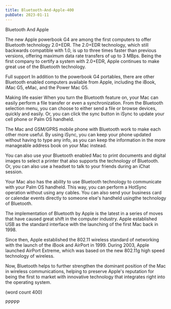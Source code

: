 ```yaml
---
title: Bluetooth-And-Apple-400
pubDate: 2023-01-11
---
```


Bluetooth And Apple

The new Apple powerbook G4 are among the first
computers to offer Bluetooth technology 2.0+EDR.
The 2.0+EDR technology, which still backwards
compatible with 1.0, is up to three times faster
than previous versions, offering maximum data rate
transfers of up to 3 MBps.  Being the first company
to certify a system with 2.0+EDR, Apple continues
to make great use of the Bluetooth technology.

Full support
In addition to the powerbook G4 portables, there
are other Bluetooth enabled computers available
from Apple, including the iBook, iMac G5, eMac,
and the Power Mac G5.  

Making life easier
When you turn the Bluetooth feature on, your Mac
can easily perform a file transfer or even a
synchronization.  From the Bluetooth selection
menu, you can choose to either send a file or 
browse devices, quickly and easily.  Or, you can
click the sync button in iSync to update your
cell phone or Palm OS handheld.  

The Mac and GSM/GPRS mobile phone with Bluetooth
work to make each other more useful.  By using
iSync, you can keep your phone updated without
having to type any info, as you can keep the 
information in the more manageable address book
on your Mac instead.  

You can also use your Bluetooth enabled Mac to
print documents and digital images to select a
printer that also supports the technology of
Bluetooth.  Or, you can also use a headset to
talk to your friends during an iChat session.

Your Mac also has the ability to use Bluetooth
technology to communicate with your Palm OS
handheld.  This way, you can perform a HotSync
operation without using any cables.  You can also 
send your business card or calendar events directly 
to someone else's handheld usingthe technology of
Bluetooth.  

The implementation of Bluetooth by Apple is the
latest in a series of moves that have caused
great shift in the computer industry.  Apple
established USB as the standard interface with
the launching of the first Mac back in 1998.

Since then, Apple established the 802.11 wireless
standard of networking with the launch of the
iBook and AirPort in 1999.  During 2003, Apple
launched AirPort Extreme, which was based on
the new 802.11g high speed technology of wireless.

Now, Bluetooth helps to further strengthen the
dominant position of the Mac in wireless
communications, helping to preserve Apple's 
reputation for being the first to market with
innovative technology that integrates right into
the operating system.

(word count 400)

PPPPP